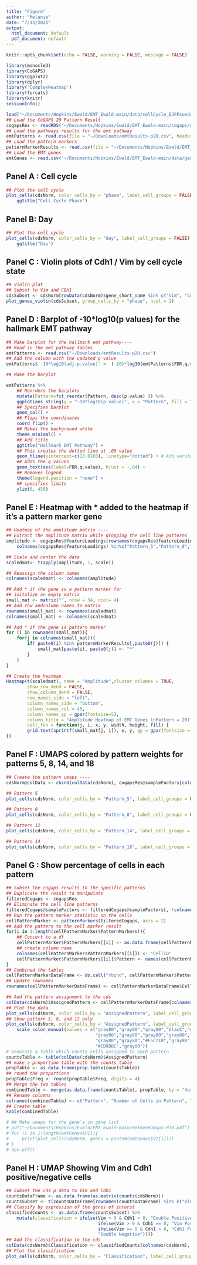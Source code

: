 ```yaml
---
title: "Figure"
author: "Melanie"
date: "7/13/2021"
output:
  html_document: default
  pdf_document: default
---
```


```r
knitr::opts_chunk$set(echo = FALSE, warning = FALSE, message = FALSE)
```

```r
library(monocle3)
library(CoGAPS)
library(ggplot2)
library(dplyr)
library('ComplexHeatmap')
library(forcats)
library(knitr)
sessionInfo()
```

```r
load("~/Documents/Hopkins/Ewald/EMT_Ewald-main/data/cellCycle_EJFPsuedotimeResults2Mar2020.Rda")
## Load the CoGAPS 20 Pattern Result
cogapsRes <- readRDS("~/Documents/Hopkins/Ewald/EMT_Ewald-main/cogaps/gwCogapsRes/emtGwCogaps_20.rds")
## Load the pathways results for the emt pathway
emtPatterns <- read.csv(file = "~/Downloads/emtResults-p20.csv", header = TRUE)
## Load the pattern markers
patternMarkerResults <- read.csv(file = "~/Documents/Hopkins/Ewald/EMT_Ewald-main/patternMarkers_emtGwCogaps_20.csv")
## Load the EMT genes
emtGenes <- read.csv("~/Documents/Hopkins/Ewald/EMT_Ewald-main/data/geneList.csv", header = FALSE)
```

## Panel A : Cell cycle
```r
## Plot the cell cycle
plot_cells(cdsNorm, color_cells_by = "phase", label_cell_groups = FALSE) +
    ggtitle("Cell Cycle Phase")
```

## Panel B: Day
```r
## Plot the cell cycle
plot_cells(cdsNorm, color_cells_by = "day", label_cell_groups = FALSE) +
    ggtitle("Day")
```

## Panel C : Violin plots of Cdh1 / Vim by cell cycle state
```r
## Violin plot
## Subset to Vim and CDH1
cdsSubset <- cdsNorm[rowData(cdsNorm)$gene_short_name %in% c("Vim", "Cdh1"), ]
plot_genes_violin(cdsSubset, group_cells_by = "phase", ncol = 2)
```

## Panel D : Barplot of -10*log10(p values) for the hallmark EMT pathway
```r
## Make barplot for the hallmark emt pathway----
## Read in the emt pathway tables
emtPatterns <- read.csv("~/Downloads/emtResults-p20.csv")
## Add the column with the updated p value
emtPatterns$'-10*log10(adj.p.value)' <- (-10)*log10(emtPatterns$FDR.q.value)

## Make the barplot

emtPatterns %>% 
    ## Reorders the barplots
    mutate(Pattern=fct_reorder(Pattern, desc(p.value) )) %>%
    ggplot(aes_string(y = "-10*log10(p.value)", x = "Pattern", fill = "Pattern")) +
    ## Specifies barplot
    geom_col() +
    ## Flips the coordinates
    coord_flip() +
    ## Makes the background white
    theme_minimal() +
    ## Add title
    ggtitle("Hallmark EMT Pathway") +
    ## This creates the dotted line at .05 value 
    geom_hline(yintercept=c(13.0103), linetype="dotted") + # Add veritcle line to show significances
    ## Adds the q values
    geom_text(aes(label=FDR.q.value), hjust = -.04) +
    ## Removes legend
    theme(legend.position = "none") +
    ## specifies limits 
    ylim(0, 450)

```


## Panel E : Heatmap with * added to the heatmap if it's a pattern marker gene 
```r
## Heatmap of the amplitude matrix ----
## Extract the amplitude matrix while dropping the cell line patterns
amplitude <- cogapsRes@featureLoadings[rownames(cogapsRes@featureLoadings) %in% emtGenes$V1, 
    colnames(cogapsRes@featureLoadings) %in%c("Pattern_5","Pattern_8","Pattern_18", "Pattern_14")]

## Scale and center the data
scaledmat<- t(apply(amplitude, 1, scale))

## Reassign the column names
colnames(scaledmat) <- colnames(amplitude)

## Add * if the gene is a pattern marker for 
## initalize an empty matrix
small_mat <- matrix("", nrow = 34, ncol= 4)
## Add row andcolumn names to matrix
rownames(small_mat) <- rownames(scaledmat)
colnames(small_mat) <- colnames(scaledmat)

## Add * if the gene is pattern marker
for (i in rownames(small_mat)){
    for(j in colnames(small_mat)){
        if( paste0(i) %in% patternMarkerResults[,paste0(j)]) {
            small_mat[paste(i), paste0(j)] <- "*"
        }
    }
}

## Create the heatmap
Heatmap(t(scaledmat), name = "Amplitude",cluster_columns = TRUE,
        show_row_dend = FALSE, 
        show_column_dend = FALSE,
        row_names_side = "left",
        column_names_side = "bottom",
        column_names_rot = 45,
        column_names_gp = gpar(fontsize=5),
        column_title = "Amplitude Heatmap of EMT Genes (nPattern = 20)",
        cell_fun = function(j, i, x, y, width, height, fill) {
        grid.text(sprintf(small_mat[j, i]), x, y, gp = gpar(fontsize = 10))
})


```


## Panel F : UMAPS colored by pattern weights for patterns 5, 8, 14, and 18 
```r
## Create the pattern umaps ----
cdsNorm@colData <- cbind(colData(cdsNorm), cogapsRes@sampleFactors[colnames(cdsNorm), ])

## Pattern 5
plot_cells(cdsNorm, color_cells_by = "Pattern_5", label_cell_groups = FALSE)

## Pattern 8
plot_cells(cdsNorm, color_cells_by = "Pattern_8", label_cell_groups = FALSE)

## Pattern 12
plot_cells(cdsNorm, color_cells_by = "Pattern_14", label_cell_groups = FALSE) 

## Pattern 14
plot_cells(cdsNorm, color_cells_by = "Pattern_18", label_cell_groups = FALSE)
```


## Panel G : Show percentage of cells in each pattern
```r
## Subset the cogaps results to the specific patterns
## Duplicate the result to manipulate 
filteredCogaps <- cogapsRes
## Eliminate the cell line patterns
filteredCogaps@sampleFactors <- filteredCogaps@sampleFactors[, !colnames(filteredCogaps@sampleFactors) %in%c("Pattern_2", "Pattern_13")]
## Run the pattern marker statistic on the cells 
cellPatternMarker <- patternMarkers(filteredCogaps, axis = 2)
## Add the pattern to the cell marker result
for(i in 1:length(cellPatternMarker$PatternMarkers)){
    ## Concert to a df
    cellPatternMarker$PatternMarkers[[i]] <- as.data.frame(cellPatternMarker$PatternMarkers[[i]])
    ## create column name
    colnames(cellPatternMarker$PatternMarkers[[i]]) <- "CellID"
    cellPatternMarker$PatternMarkers[[i]]$Pattern <- names(cellPatternMarker$PatternMarkers[i])
}
## Combined the tables
cellPatternMarkerDataFrame <- do.call("rbind", cellPatternMarker$PatternMarkers)
## Update rownames
rownames(cellPatternMarkerDataFrame) <- cellPatternMarkerDataFrame$CellID

## Add the pattern assignment to the cds
colData(cdsNorm)$AssignedPattern <- cellPatternMarkerDataFrame[colnames(cdsNorm), "Pattern"]
## Plot the data
plot_cells(cdsNorm, color_cells_by = "AssignedPattern", label_cell_groups = FALSE)
## Show pattern 5, 8, and 12 only
plot_cells(cdsNorm, color_cells_by = "AssignedPattern", label_cell_groups = FALSE) +
    scale_color_manual(values = c("gray80","gray80","gray80","black","#2297E6",
                                  "gray80","gray80","gray80","gray80","gray80",
                                  "gray80","gray80","#F5C710","gray80","gray80",
                                  "#CD0BBC","gray80"))
# Generate a table which counts cells assigned to each pattern
countsTable <- table(colData(cdsNorm)$AssignedPattern)
## make a proportion table with the counts table
propTable <- as.data.frame(prop.table(countsTable))
## round the proportions
propTable$Freq <- round(propTable$Freq, digits = 4)
## Merge the two tables
combinedTable <- merge(as.data.frame(countsTable), propTable, by = "Var1")
## Rename columns
colnames(combinedTable) <- c("Pattern", "Number of Cells in Pattern", "Proportion of Cells in Pattern")
## Create table
kable(combinedTable)

```

```r
# ## Make umaps for the gene's in gene list
# pdf("~/Documents/Hopkins/Ewald/EMT_Ewald-main/emtGeneUmaps-P20.pdf")
# for (i in 1:length(emtGenes$V1)){
#     print(plot_cells(cdsNorm, genes = paste0(emtGenes$V1[i])))
# }
# dev.off()

```
## Panel H : UMAP Showing Vim and Cdh1 positive/negative cells
```r
## Subset the cds p data to Vim and Cdh1
countsDataFrame <- as.data.frame(as.matrix(counts(cdsNorm)))
countsSubset <- t(countsDataFrame[rownames(countsDataFrame) %in% c("Vim", "Cdh1"), ])
## Classify by expression of the genes of interst
classifiedCounts <- as.data.frame(countsSubset) %>%
    mutate(classification = ifelse(Vim > 0 & Cdh1 > 0, "Double Positive",
                                   ifelse(Vim > 0 & Cdh1 == 0, "Vim Positive",
                                   ifelse(Vim == 0 & Cdh1 > 0, "Cdh1 Positive",
                                   "Double Negative"))))
## Add the classification to the cds
colData(cdsNorm)$Classification <- classifiedCounts[colnames(cdsNorm), "classification"]
## Plot the classification
plot_cells(cdsNorm, color_cells_by = "Classification", label_cell_groups = FALSE) + scale_color_manual(values = c("cadetblue2","gray50","purple","orange"))
```


